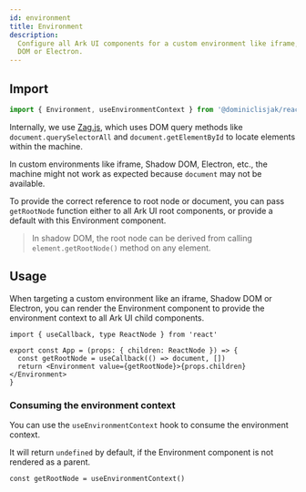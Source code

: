 ```yaml
---
id: environment
title: Environment
description:
  Configure all Ark UI components for a custom environment like iframe, Shadow
  DOM or Electron.
---
```



## Import

```ts
import { Environment, useEnvironmentContext } from '@dominiclisjak/react'
```

Internally, we use
[Zag.js](https://zagjs.com/overview/composition#custom-window-environment),
which uses DOM query methods like `document.querySelectorAll` and
`document.getElementById` to locate elements within the machine.

In custom environments like iframe, Shadow DOM, Electron, etc., the machine
might not work as expected because `document` may not be available.

To provide the correct reference to root node or document, you can pass
`getRootNode` function either to all Ark UI root components, or provide a
default with this Environment component.

> In shadow DOM, the root node can be derived from calling
> `element.getRootNode()` method on any element.

## Usage

When targeting a custom environment like an iframe, Shadow DOM or Electron, you
can render the Environment component to provide the environment context to all
Ark UI child components.

```tsx
import { useCallback, type ReactNode } from 'react'

export const App = (props: { children: ReactNode }) => {
  const getRootNode = useCallback(() => document, [])
  return <Environment value={getRootNode}>{props.children}</Environment>
}
```

### Consuming the environment context

You can use the `useEnvironmentContext` hook to consume the environment context.

It will return `undefined` by default, if the Environment component is not
rendered as a parent.

```tsx
const getRootNode = useEnvironmentContext()
```
